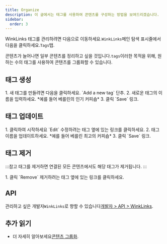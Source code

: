 ```yaml
---
title: Organize
description: 이 글에서는 태그를 사용하여 콘텐츠를 구성하는 방법을 보여드리겠습니다.
sidebar:
  order: 3
---
```


WinkLinks 태그를 관리하려면 다음으로 이동하세요.`WinkLinks`메인 탐색 표시줄에서 다음을 클릭하세요.`Tags`탭.

콘텐츠가 늘어나면 일부 콘텐츠를 정리하고 싶을 것입니다.`tags`이러한 목적을 위해, 원하는 수의 태그를 사용하여 콘텐츠를 그룹화할 수 있습니다.

## 태그 생성

<Steps>
  1. 새 태그를 만들려면 다음을 클릭하세요. `Add a new tag` 단추.
  2. 새로운 태그의 이름을 입력하세요. *예를 들어 베를린의 인기 커피숍*
  3. 클릭 `Save` 링크.
</Steps>


## 태그 업데이트

<Steps>
  1. 클릭하여 시작하세요 `Edit` 수정하려는 태그 옆에 있는 링크를 클릭하세요.
  2. 태그 이름을 업데이트하세요. *예를 들어 베를린 최고의 커피숍*
  3. 클릭 `Save` 링크.
</Steps>


## 태그 제거

:::참고
태그를 제거하면 연결된 모든 콘텐츠에서도 해당 태그가 제거됩니다.
:::

<Steps>
  1. 클릭 `Remove` 제거하려는 태그 옆에 있는 링크를 클릭하세요.
</Steps>


## API

관리하고 싶은 개발자`WinkLinks`로 향할 수 있습니다[개발자 > API > WinkLinks](/developers/apis/#winklinks-api).

## 추가 읽기

* 더 자세히 알아보세요[콘텐츠 그룹화](/link-manager/content#grouping-content).

